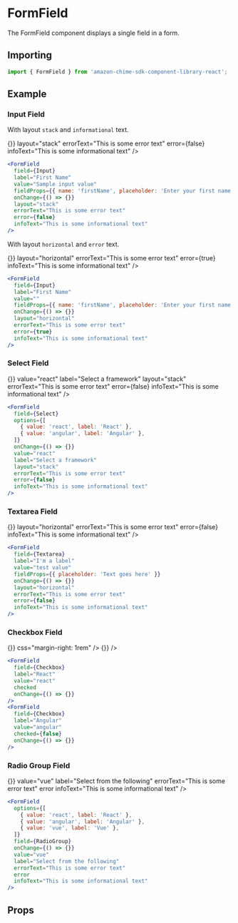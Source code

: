 
<Meta of={FormFieldStories} />

# FormField

The FormField component displays a single field in a form.

## Importing

```javascript
import { FormField } from 'amazon-chime-sdk-component-library-react';
```

## Example

### Input Field

With layout `stack` and `informational` text.

<ThemeProvider theme={lightTheme}>
  <GlobalStyles />
  <Canvas>
    <Flex layout="fill-space-centered">
      <FormField
        field={Input}
        label="First Name"
        value="Sample input value"
        fieldProps={{ name: 'firstName', placeholder: 'Enter your first name' }}
        onChange={() => {}}
        layout="stack"
        errorText="This is some error text"
        error={false}
        infoText="This is some informational text"
      />
    </Flex>
  </Canvas>
</ThemeProvider>

```jsx
<FormField
  field={Input}
  label="First Name"
  value="Sample input value"
  fieldProps={{ name: 'firstName', placeholder: 'Enter your first name' }}
  onChange={() => {}}
  layout="stack"
  errorText="This is some error text"
  error={false}
  infoText="This is some informational text"
/>
```

With layout `horizontal` and `error` text.

<ThemeProvider theme={lightTheme}>
  <GlobalStyles />
  <Canvas>
    <Flex layout="fill-space-centered">
      <FormField
        field={Input}
        label="First Name"
        value=""
        fieldProps={{ name: 'firstName', placeholder: 'Enter your first name' }}
        onChange={() => {}}
        layout="horizontal"
        errorText="This is some error text"
        error={true}
        infoText="This is some informational text"
      />
    </Flex>
  </Canvas>
</ThemeProvider>

```jsx
<FormField
  field={Input}
  label="First Name"
  value=""
  fieldProps={{ name: 'firstName', placeholder: 'Enter your first name' }}
  onChange={() => {}}
  layout="horizontal"
  errorText="This is some error text"
  error={true}
  infoText="This is some informational text"
/>
```

### Select Field

<ThemeProvider theme={lightTheme}>
  <GlobalStyles />
  <Canvas>
    <Flex layout="fill-space-centered">
      <FormField
        field={Select}
        options={[
          { value: 'react', label: 'React' },
          { value: 'angular', label: 'Angular' },
        ]}
        onChange={() => {}}
        value="react"
        label="Select a framework"
        layout="stack"
        errorText="This is some error text"
        error={false}
        infoText="This is some informational text"
      />
    </Flex>
  </Canvas>
</ThemeProvider>

```jsx
<FormField
  field={Select}
  options={[
    { value: 'react', label: 'React' },
    { value: 'angular', label: 'Angular' },
  ]}
  onChange={() => {}}
  value="react"
  label="Select a framework"
  layout="stack"
  errorText="This is some error text"
  error={false}
  infoText="This is some informational text"
/>
```

### Textarea Field

<ThemeProvider theme={lightTheme}>
  <GlobalStyles />
  <Canvas>
    <Flex layout="fill-space-centered">
      <FormField
        field={Textarea}
        label="I'm a label"
        value="test value"
        fieldProps={{ placeholder: 'Text goes here' }}
        onChange={() => {}}
        layout="horizontal"
        errorText="This is some error text"
        error={false}
        infoText="This is some informational text"
      />
    </Flex>
  </Canvas>
</ThemeProvider>

```jsx
<FormField
  field={Textarea}
  label="I'm a label"
  value="test value"
  fieldProps={{ placeholder: 'Text goes here' }}
  onChange={() => {}}
  layout="horizontal"
  errorText="This is some error text"
  error={false}
  infoText="This is some informational text"
/>
```

### Checkbox Field

<ThemeProvider theme={lightTheme}>
  <GlobalStyles />
  <Canvas>
    <Flex layout="fill-space-centered">
      <FormField
        field={Checkbox}
        label="React"
        value="react"
        checked
        onChange={() => {}}
        css="margin-right: 1rem"
      />
      <FormField
        field={Checkbox}
        label="Angular"
        value="angular"
        checked={false}
        onChange={() => {}}
      />
    </Flex>
  </Canvas>
</ThemeProvider>

```jsx
<FormField
  field={Checkbox}
  label="React"
  value="react"
  checked
  onChange={() => {}}
/>
<FormField
  field={Checkbox}
  label="Angular"
  value="angular"
  checked={false}
  onChange={() => {}}
/>
```

### Radio Group Field

<ThemeProvider theme={lightTheme}>
  <GlobalStyles />
  <Canvas>
    <Flex layout="fill-space-centered">
      <FormField
        options={[
          { value: 'react', label: 'React' },
          { value: 'angular', label: 'Angular' },
          { value: 'vue', label: 'Vue' },
        ]}
        field={RadioGroup}
        onChange={() => {}}
        value="vue"
        label="Select from the following"
        errorText="This is some error text"
        error
        infoText="This is some informational text"
      />
    </Flex>
  </Canvas>
</ThemeProvider>

```jsx
<FormField
  options={[
    { value: 'react', label: 'React' },
    { value: 'angular', label: 'Angular' },
    { value: 'vue', label: 'Vue' },
  ]}
  field={RadioGroup}
  onChange={() => {}}
  value="vue"
  label="Select from the following"
  errorText="This is some error text"
  error
  infoText="This is some informational text"
/>
```

## Props

<ArgTypes of={FormField} />
